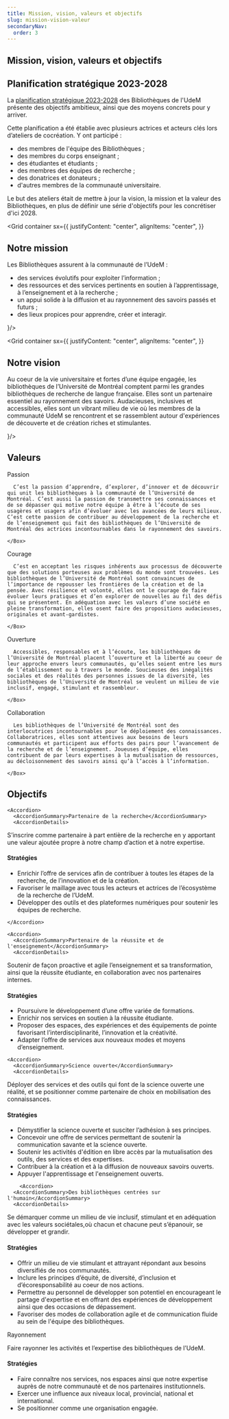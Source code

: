 ```yaml
---
title: Mission, vision, valeurs et objectifs
slug: mission-vision-valeur
secondaryNav:
  order: 3
---
```



<Section>

# Mission, vision, valeurs et objectifs

## Planification stratégique 2023-2028

La [planification stratégique 2023-2028](/a-propos/planification-strategique.pdf) des Bibliothèques de l'UdeM présente des objectifs ambitieux, ainsi que des moyens concrets pour y arriver.

Cette planification a été établie avec plusieurs actrices et acteurs clés lors d’ateliers de cocréation. Y ont participé :

- des membres de l'équipe des Bibliothèques ;
- des membres du corps enseignant ;
- des étudiantes et étudiants ;
- des membres des équipes de recherche ;
- des donatrices et donateurs ;
- d'autres membres de la communauté universitaire.

Le but des ateliers était de mettre à jour la vision, la mission et la valeur des Bibliothèques, en plus de définir une série d'objectifs pour les concrétiser d'ici 2028.

<Divider />

<Grid 
container
sx={{
    justifyContent: "center",
    alignItems: "center",
  }}
  >
<Grid size={8}>
<h2>Notre mission</h2>
      
<p>Les Bibliothèques assurent à la communauté de l’UdeM :</p>

<ul><li>des services évolutifs pour exploiter l’information ;</li>
<li>des ressources et des services pertinents en soutien à l’apprentissage, à l’enseignement et à la recherche ;</li>
<li>un appui solide à la diffusion et au rayonnement des savoirs passés et futurs ;</li>
<li>des lieux propices pour apprendre, créer et interagir.</li></ul>
</Grid>
<Grid size={4}>
<IconInSquare color='vertPale' icon={<Target color='orange' />}/>
</Grid>
</Grid>

<Divider />

<Grid 
container
sx={{
    justifyContent: "center",
    alignItems: "center",
  }}
  >
<Grid size={8}>
<h2>Notre vision</h2>
      
<p>Au coeur de la vie universitaire et fortes d’une équipe engagée, les bibliothèques de l’Université de Montréal comptent parmi les grandes bibliothèques de recherche de langue française. Elles sont un partenaire essentiel au rayonnement des savoirs. Audacieuses, inclusives et accessibles, elles sont un vibrant milieu de vie où les membres de la communauté UdeM se rencontrent et se rassemblent autour d'expériences de découverte et de création riches et stimulantes.</p>
</Grid>
<Grid size={4}>
<IconInSquare color='bleu100' icon={<Binoculars color='bleuPrincipal' />}/>
</Grid>
</Grid>

<Divider />

## Valeurs

<Grid container spacing={2}>
  <Grid size={{ xs: 12, md: 6 }}>
    <Box
      sx={{
        p:2,
        bgcolor: '#FEE1DE',
        borderRadius: '1rem',
        height: '100%',
      }}
    >
      <Grid container
        sx={{
          alignItems: "center",
        }}
      >
        <Grid size="grow">
          <Typography variant="h3">Passion</Typography>
        </Grid>
        <Grid size="auto">
          <Heart color='#F04E24' size={50} />
        </Grid>
      </Grid>

      C’est la passion d’apprendre, d’explorer, d’innover et de découvrir qui unit les bibliothèques à la communauté de l’Université de Montréal. C’est aussi la passion de transmettre ses connaissances et de se dépasser qui motive notre équipe à être à l’écoute de ses usagères et usagers afin d’évoluer avec les avancées de leurs milieux. C’est cette passion de contribuer au développement de la recherche et de l’enseignement qui fait des bibliothèques de l’Université de Montréal des actrices incontournables dans le rayonnement des savoirs.

    </Box>

  </Grid>
  <Grid size={{ xs: 12, md: 6 }}>
    <Box
      sx={{
        p:2,
        bgcolor: '#FEE1DE',
        borderRadius: '1rem',
        height: '100%',
      }}
    >
      <Grid container
        sx={{
          alignItems: "center",
        }}
      >
        <Grid size="grow">
          <Typography variant="h3">Courage</Typography>
        </Grid>
        <Grid size="auto">
          <Mountains color='#F04E24' size={50} />
        </Grid>
      </Grid>
        
      C’est en acceptant les risques inhérents aux processus de découverte que des solutions porteuses aux problèmes du monde sont trouvées. Les bibliothèques de l’Université de Montréal sont convaincues de l’importance de repousser les frontières de la création et de la pensée. Avec résilience et volonté, elles ont le courage de faire évoluer leurs pratiques et d’en explorer de nouvelles au fil des défis qui se présentent. En adéquation avec les valeurs d’une société en pleine transformation, elles osent faire des propositions audacieuses, originales et avant-gardistes.

    </Box>

  </Grid>
  <Grid size={{ xs: 12, md: 6 }}>
    <Box
      sx={{
        p:2,
        bgcolor: '#FEE1DE',
        borderRadius: '1rem',
        height: '100%',
      }}
    >
      <Grid container
        sx={{
          alignItems: "center",
        }}
      >
        <Grid size="grow">
          <Typography variant="h3">Ouverture</Typography>
        </Grid>
        <Grid size="auto">
          <DoorOpen color='#F04E24' size={50} />
        </Grid>
      </Grid>
        
      Accessibles, responsables et à l’écoute, les bibliothèques de l’Université de Montréal placent l’ouverture et la liberté au coeur de leur approche envers leurs communautés, qu’elles soient entre les murs de l’établissement ou à travers le monde. Soucieuses des inégalités sociales et des réalités des personnes issues de la diversité, les bibliothèques de l’Université de Montréal se veulent un milieu de vie inclusif, engagé, stimulant et rassembleur.

    </Box>

  </Grid>
  <Grid size={{ xs: 12, md: 6 }}>
    <Box
      sx={{
        p:2,
        bgcolor: '#FEE1DE',
        borderRadius: '1rem'
      }}
    >
      <Grid container
        sx={{
          alignItems: "center",
        }}
      >
        <Grid size="grow">
          <Typography variant="h3">Collaboration</Typography>
        </Grid>
        <Grid size="auto">
          <Handshake color='#F04E24' size={50} />
        </Grid>
      </Grid>
        
      Les bibliothèques de l’Université de Montréal sont des interlocutrices incontournables pour le déploiement des connaissances. Collaboratrices, elles sont attentives aux besoins de leurs communautés et participent aux efforts des pairs pour l’avancement de la recherche et de l’enseignement. Joueuses d’équipe, elles contribuent de par leurs expertises à la mutualisation de ressources, au décloisonnement des savoirs ainsi qu’à l’accès à l’information.

    </Box>

  </Grid>

</Grid>

<Divider />

## Objectifs

<AccordionGroup>

    <Accordion>
      <AccordionSummary>Partenaire de la recherche</AccordionSummary>
      <AccordionDetails>

<p>S’inscrire comme partenaire à part entière de la recherche en y apportant une valeur ajoutée propre à notre champ d’action et à notre expertise.</p>

<h4>Stratégies</h4>

<ul>
<li>Enrichir l’offre de services afin de contribuer à toutes les étapes de la recherche, de l’innovation et de la création.</li>
<li>Favoriser le maillage avec tous les acteurs et actrices de l’écosystème de la recherche de l’UdeM.</li>
<li>Développer des outils et des plateformes numériques pour soutenir les équipes de recherche.</li>
</ul>

</AccordionDetails>

    </Accordion>

    <Accordion>
      <AccordionSummary>Partenaire de la réussite et de l'enseignement</AccordionSummary>
      <AccordionDetails>
<p>Soutenir de façon proactive et agile l’enseignement et sa transformation, ainsi que la réussite étudiante, en collaboration avec nos partenaires internes.</p>

<h4>Stratégies</h4>
<ul>
<li>Poursuivre le développement d’une offre variée de formations.</li>
<li>Enrichir nos services en soutien à la réussite étudiante.</li>
<li>Proposer des espaces, des expériences et des équipements de pointe favorisant l’interdisciplinarité, l’innovation et la créativité.</li>
<li>Adapter l’offre de services aux nouveaux modes et moyens d’enseignement.</li>
</ul>
</AccordionDetails>
    </Accordion>

    <Accordion>
      <AccordionSummary>Science ouverte</AccordionSummary>
      <AccordionDetails>
      
<p>Déployer des services et des outils qui font de la science ouverte une réalité, et se positionner comme partenaire de choix en mobilisation des connaissances.</p>

<h4>Stratégies</h4>
<ul>
<li>Démystifier la science ouverte et susciter l’adhésion à ses principes.</li>
<li>Concevoir une offre de services permettant de soutenir la communication savante et la science ouverte.</li>
<li>Soutenir les activités d'édition en libre accès par la mutualisation des outils, des services et des expertises.</li>
<li>Contribuer à la création et à la diffusion de nouveaux savoirs ouverts.</li>
<li>Appuyer l'apprentissage et l'enseignement ouverts.</li>
</ul>
</AccordionDetails>
    </Accordion>

        <Accordion>
      <AccordionSummary>Des bibliothèques centrées sur l'humain</AccordionSummary>
      <AccordionDetails>

<p>Se démarquer comme un milieu de vie inclusif, stimulant et en adéquation avec les valeurs sociétales,où chacun et chacune peut s’épanouir, se développer et grandir.</p>

<h4>Stratégies</h4>
<ul>
<li>Offrir un milieu de vie stimulant et attrayant répondant aux besoins diversifiés de nos communautés.</li>
<li>Inclure les principes d’équité, de diversité, d’inclusion et d’écoresponsabilité au coeur de nos actions.</li>
<li>Permettre au personnel de développer son potentiel en encourageant le partage d'expertise et en offrant des expériences de développement ainsi que des occasions de dépassement.</li>
<li>Favoriser des modes de collaboration agile et de communication fluide au sein de l'équipe des bibliothèques.</li>
</ul>
</AccordionDetails>
    </Accordion>
            <Accordion>
      <AccordionSummary>Rayonnement</AccordionSummary>
      <AccordionDetails>
<p>Faire rayonner les activités et l’expertise des bibliothèques de l’UdeM.</p>

<h4>Stratégies</h4>
<ul>
<li>Faire connaître nos services, nos espaces ainsi que notre expertise auprès de notre communauté et de nos partenaires institutionnels.</li>
<li>Exercer une influence aux niveaux local, provincial, national et international.</li>
<li>Se positionner comme une organisation engagée.</li>
</ul>
</AccordionDetails>
    </Accordion>
  </AccordionGroup>

</Section>
